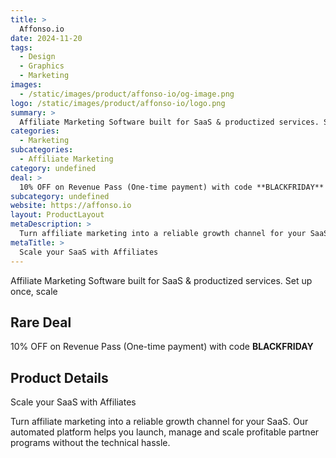 ```yaml
---
title: >
  Affonso.io
date: 2024-11-20
tags:
  - Design
  - Graphics
  - Marketing
images:
  - /static/images/product/affonso-io/og-image.png
logo: /static/images/product/affonso-io/logo.png
summary: >
  Affiliate Marketing Software built for SaaS & productized services. Set up once, scale
categories:
  - Marketing
subcategories:
  - Affiliate Marketing
category: undefined
deal: >
  10% OFF on Revenue Pass (One-time payment) with code **BLACKFRIDAY**
subcategory: undefined
website: https://affonso.io
layout: ProductLayout
metaDescription: >
  Turn affiliate marketing into a reliable growth channel for your SaaS. Our automated platform helps you launch, manage and scale profitable partner programs without the technical hassle.
metaTitle: >
  Scale your SaaS with Affiliates
---
```

Affiliate Marketing Software built for SaaS & productized services. Set up once, scale

## Rare Deal

10% OFF on Revenue Pass (One-time payment) with code **BLACKFRIDAY**

## Product Details
Scale your SaaS with Affiliates

Turn affiliate marketing into a reliable growth channel for your SaaS. Our automated platform helps you launch, manage and scale profitable partner programs without the technical hassle.
